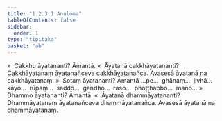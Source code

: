 ```yaml
---
title: "1.2.3.1 Anuloma"
tableOfContents: false
sidebar:
  order: 1
type: "tipitaka"
basket: "ab"
---
```



<DynamicBreadcrumb />

<Division number="14">

<Paragraph number="280">
»  Cakkhu āyatananti? Āmantā.
</Paragraph>

<Paragraph number="281">
«  Āyatanā cakkhāyatananti?
</Paragraph>

<Paragraph number="282">
Cakkhāyatanaṃ āyatanañceva cakkhāyatanañca. Avasesā āyatanā na cakkhāyatanaṃ.
</Paragraph>

<Paragraph number="283">
»  Sotaṃ āyatananti?
</Paragraph>

<Paragraph number="284">
Āmantā …pe…  ghānaṃ…  jivhā…  kāyo…  rūpaṃ…  saddo…  gandho…  raso…  phoṭṭhabbo…  mano…
</Paragraph>

<Paragraph number="285">
»  Dhammo āyatananti? Āmantā.
</Paragraph>

<Paragraph number="286">
«  Āyatanā dhammāyatananti?
</Paragraph>

<Paragraph number="287">
Dhammāyatanaṃ āyatanañceva dhammāyatanañca. Avasesā āyatanā na dhammāyatanaṃ.
</Paragraph>
</Division>
